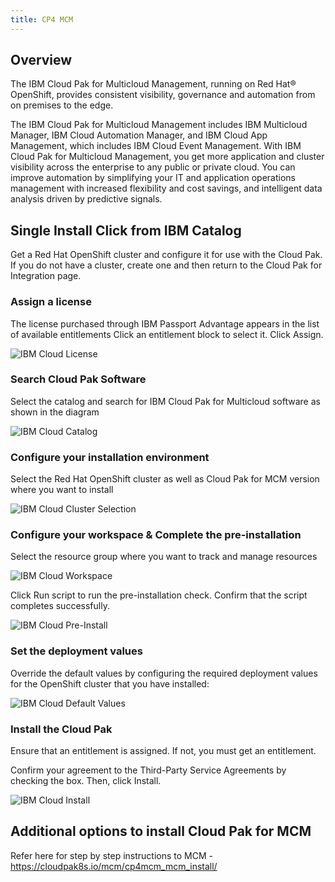 ```yaml
---
title: CP4 MCM
---
```



<PageDescription>


</PageDescription>

## **Overview**

The IBM Cloud Pak for Multicloud Management, running on Red Hat® OpenShift, provides consistent visibility, governance and automation from on premises to the edge.

The IBM Cloud Pak for Multicloud Management includes IBM Multicloud Manager, IBM Cloud Automation Manager, and IBM Cloud App Management, which includes IBM Cloud Event Management. With IBM Cloud Pak for Multicloud Management, you get more application and cluster visibility across the enterprise to any public or private cloud. You can improve automation by simplifying your IT and application operations management with increased flexibility and cost savings, and intelligent data analysis driven by predictive signals.

## **Single Install Click from IBM Catalog**

Get a Red Hat OpenShift cluster and configure it for use with the Cloud Pak. If you do not have a cluster, create one and then return to the Cloud Pak for Integration page.

### **Assign a license**
The license purchased through IBM Passport Advantage appears in the list of available entitlements Click an entitlement block to select it. Click Assign.

![IBM Cloud License](images/License.png)

### **Search Cloud Pak Software**

Select the catalog and search for IBM Cloud Pak for Multicloud software as shown in the diagram

![IBM Cloud Catalog](images/Catalog.png)

### **Configure your installation environment**

Select the Red Hat OpenShift cluster as well as Cloud Pak for MCM version where you want to install

![IBM Cloud Cluster Selection](images/MCMCluster)

### **Configure your workspace & Complete the pre-installation**

Select the resource group where you want to track and manage resources 

![IBM Cloud Workspace](images/Workspace.png)

Click Run script to run the pre-installation check. Confirm that the script completes successfully.

![IBM Cloud Pre-Install](images/PreInstall.png)

### **Set the deployment values**

Override the default values by configuring the required deployment values for the OpenShift cluster that you have installed:

![IBM Cloud Default Values](images/DefaultValues.png)

### **Install the Cloud Pak**

Ensure that an entitlement is assigned. If not, you must get an entitlement.

Confirm your agreement to the Third-Party Service Agreements by checking the box. Then, click Install.

![IBM Cloud Install ](images/Install.png)

## **Additional options to install Cloud Pak for MCM**

Refer here for step by step instructions to MCM - https://cloudpak8s.io/mcm/cp4mcm_mcm_install/